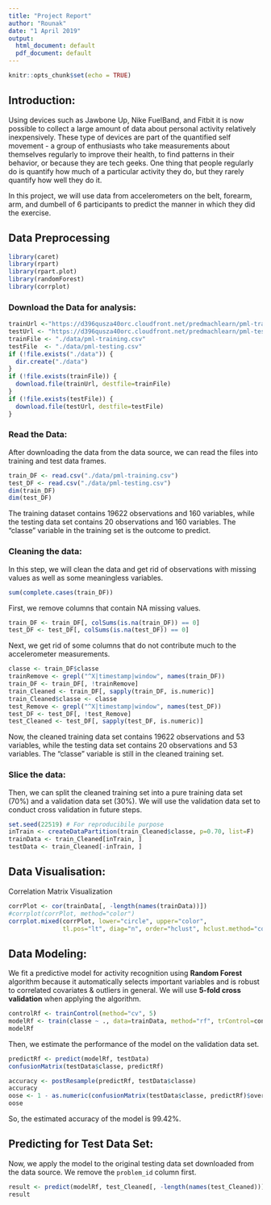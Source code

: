 ```yaml
---
title: "Project Report"
author: "Rounak"
date: "1 April 2019"
output:
  html_document: default
  pdf_document: default
---
```


```r
knitr::opts_chunk$set(echo = TRUE)
```
## Introduction:  
Using devices such as Jawbone Up, Nike FuelBand, and Fitbit it is now possible to collect a large amount of data about personal activity relatively inexpensively. These type of devices are part of the quantified self movement - a group of enthusiasts who take measurements about themselves regularly to improve their health, to find patterns in their behavior, or because they are tech geeks. One thing that people regularly do is quantify how much of a particular activity they do, but they rarely quantify how well they do it.  

In this project, we will use data from accelerometers on the belt, forearm, arm, and dumbell of 6 participants to predict the manner in which they did the exercise.  

## Data Preprocessing  
```r
library(caret)
library(rpart)
library(rpart.plot)
library(randomForest)
library(corrplot)
```
### Download the Data for analysis:
```r
trainUrl <-"https://d396qusza40orc.cloudfront.net/predmachlearn/pml-training.csv"
testUrl <- "https://d396qusza40orc.cloudfront.net/predmachlearn/pml-testing.csv"
trainFile <- "./data/pml-training.csv"
testFile  <- "./data/pml-testing.csv"
if (!file.exists("./data")) {
  dir.create("./data")
}
if (!file.exists(trainFile)) {
  download.file(trainUrl, destfile=trainFile)
}
if (!file.exists(testFile)) {
  download.file(testUrl, destfile=testFile)
}
```  
### Read the Data:
After downloading the data from the data source, we can read the files into training and test data frames.  
```r
train_DF <- read.csv("./data/pml-training.csv")
test_DF <- read.csv("./data/pml-testing.csv")
dim(train_DF)
dim(test_DF)
```
The training dataset contains 19622 observations and 160 variables, while the testing data set contains 20 observations and 160 variables. The "classe" variable in the training set is the outcome to predict. 

### Cleaning the data:
In this step, we will clean the data and get rid of observations with missing values as well as some meaningless variables.
```r
sum(complete.cases(train_DF))
```
First, we remove columns that contain NA missing values.
```r
train_DF <- train_DF[, colSums(is.na(train_DF)) == 0] 
test_DF <- test_DF[, colSums(is.na(test_DF)) == 0] 
```  
Next, we get rid of some columns that do not contribute much to the accelerometer measurements.
```r
classe <- train_DF$classe
trainRemove <- grepl("^X|timestamp|window", names(train_DF))
train_DF <- train_DF[, !trainRemove]
train_Cleaned <- train_DF[, sapply(train_DF, is.numeric)]
train_Cleaned$classe <- classe
test_Remove <- grepl("^X|timestamp|window", names(test_DF))
test_DF <- test_DF[, !test_Remove]
test_Cleaned <- test_DF[, sapply(test_DF, is.numeric)]
```
Now, the cleaned training data set contains 19622 observations and 53 variables, while the testing data set contains 20 observations and 53 variables. The "classe" variable is still in the cleaned training set.

### Slice the data:
Then, we can split the cleaned training set into a pure training data set (70%) and a validation data set (30%). We will use the validation data set to conduct cross validation in future steps.  
```r
set.seed(22519) # For reproducibile purpose
inTrain <- createDataPartition(train_Cleaned$classe, p=0.70, list=F)
trainData <- train_Cleaned[inTrain, ]
testData <- train_Cleaned[-inTrain, ]
```

## Data Visualisation:
Correlation Matrix Visualization  
```r
corrPlot <- cor(trainData[, -length(names(trainData))])
#corrplot(corrPlot, method="color")
corrplot.mixed(corrPlot, lower="circle", upper="color", 
               tl.pos="lt", diag="n", order="hclust", hclust.method="complete")
```

## Data Modeling:
We fit a predictive model for activity recognition using **Random Forest** algorithm because it automatically selects important variables and is robust to correlated covariates & outliers in general. We will use **5-fold cross validation** when applying the algorithm.  
```r
controlRf <- trainControl(method="cv", 5)
modelRf <- train(classe ~ ., data=trainData, method="rf", trControl=controlRf, ntree=250)
modelRf
```
Then, we estimate the performance of the model on the validation data set.  
```r
predictRf <- predict(modelRf, testData)
confusionMatrix(testData$classe, predictRf)
```
```r
accuracy <- postResample(predictRf, testData$classe)
accuracy
oose <- 1 - as.numeric(confusionMatrix(testData$classe, predictRf)$overall[1])
oose
```
So, the estimated accuracy of the model is 99.42%.

## Predicting for Test Data Set:
Now, we apply the model to the original testing data set downloaded from the data source. We remove the `problem_id` column first.  
```r
result <- predict(modelRf, test_Cleaned[, -length(names(test_Cleaned))])
result
```  



